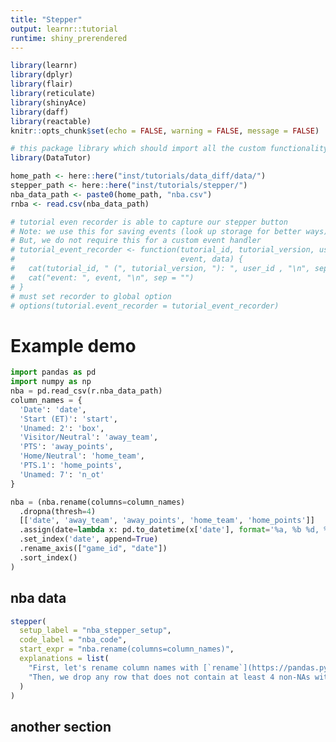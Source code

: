 ```yaml
---
title: "Stepper"
output: learnr::tutorial
runtime: shiny_prerendered
---
```


```r
library(learnr)
library(dplyr)
library(flair)
library(reticulate)
library(shinyAce)
library(daff)
library(reactable)
knitr::opts_chunk$set(echo = FALSE, warning = FALSE, message = FALSE)

# this package library which should import all the custom functionality we need for doc
library(DataTutor)

home_path <- here::here("inst/tutorials/data_diff/data/")
stepper_path <- here::here("inst/tutorials/stepper/")
nba_data_path <- paste0(home_path, "nba.csv")
rnba <- read.csv(nba_data_path)

# tutorial even recorder is able to capture our stepper button
# Note: we use this for saving events (look up storage for better ways)
# But, we do not require this for a custom event handler
# tutorial_event_recorder <- function(tutorial_id, tutorial_version, user_id,
#                                     event, data) {
#   cat(tutorial_id, " (", tutorial_version, "): ", user_id , "\n", sep = "")
#   cat("event: ", event, "\n", sep = "")
# }
# must set recorder to global option
# options(tutorial.event_recorder = tutorial_event_recorder)
```

# Example demo

```python
import pandas as pd
import numpy as np
nba = pd.read_csv(r.nba_data_path)
column_names = {
  'Date': 'date',
  'Start (ET)': 'start',
  'Unamed: 2': 'box',
  'Visitor/Neutral': 'away_team',
  'PTS': 'away_points',
  'Home/Neutral': 'home_team',
  'PTS.1': 'home_points',
  'Unamed: 7': 'n_ot'
}
```

```python
nba = (nba.rename(columns=column_names)
  .dropna(thresh=4)
  [['date', 'away_team', 'away_points', 'home_team', 'home_points']]
  .assign(date=lambda x: pd.to_datetime(x['date'], format='%a, %b %d, %Y'))
  .set_index('date', append=True)
  .rename_axis(["game_id", "date"])
  .sort_index()
)
```

## nba data

```r
stepper(
  setup_label = "nba_stepper_setup",
  code_label = "nba_code",
  start_expr = "nba.rename(columns=column_names)",
  explanations = list(
    "First, let's rename column names with [`rename`](https://pandas.pydata.org/pandas-docs/stable/reference/api/pandas.DataFrame.rename.html?highlight=rename#pandas.DataFrame.rename) using our earlier `column_names` dict for readable names. Note how we use a `.` to call the `rename` on the dataframe `nba`. Python is different from R in that it heavily uses the object-oriented style of programming using dot notations to access methods of classes (much like `R6` classes in R). This will take some getting used to since you are probably more familiar with R's functional style.",
    "Then, we drop any row that does not contain at least 4 non-NAs with `dropna(thresh=4)`. In this case, nothing has changed because we never satisfied the `thresh` of 4 non-NAs for any rows."
  )
)
```

## another section



